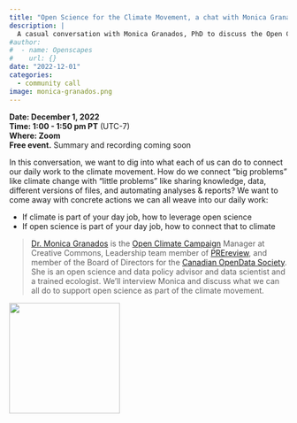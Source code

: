 ```yaml
---
title: "Open Science for the Climate Movement, a chat with Monica Granados"
description: |
  A casual conversation with Monica Granados, PhD to discuss the Open Climate Campaign and how we can reimagine open science as part of the climate movement
#author:
#  - name: Openscapes
#    url: {}
date: "2022-12-01"
categories: 
  - community call
image: monica-granados.png  
---
```


**Date: December 1, 2022**\
**Time: 1:00 - 1:50 pm PT** (UTC-7)\
**Where: Zoom**\
**Free event.** Summary and recording coming soon
<!---[**Video Recording**]() --->

In this conversation, we want to dig into what each of us can do to connect our daily work to the climate movement. How do we connect “big problems” like climate change with "little problems" like sharing knowledge, data, different versions of files, and automating analyses & reports? We want to come away with concrete actions we can all weave into our daily work:

- If climate is part of your day job, how to leverage open science
- If open science is part of your day job, how to connect that to climate

> [Dr. Monica Granados](https://www.monicagranados.com/) is the [Open Climate Campaign](https://openclimatecampaign.org/) Manager at Creative Commons, Leadership team member of [PREreview](https://www.prereview.org/), and member of the Board of Directors for the [Canadian OpenData Society](https://www.opendatasociety.ca/). She is an open science and data policy advisor and data scientist and a trained ecologist. We’ll interview Monica and discuss what we can all do to support open science as part of the climate movement.


![](monica-granados.png){width=200px}

